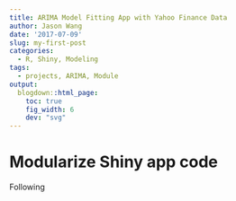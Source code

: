 ```yaml
---
title: ARIMA Model Fitting App with Yahoo Finance Data
author: Jason Wang
date: '2017-07-09'
slug: my-first-post
categories:
  - R, Shiny, Modeling
tags:
  - projects, ARIMA, Module
output:
  blogdown::html_page:
    toc: true
    fig_width: 6
    dev: "svg"
---
```



# Modularize Shiny app code
Following 